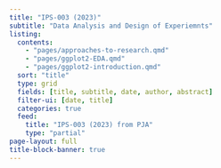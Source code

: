 ```yaml
---
title: "IPS-003 (2023)"
subtitle: "Data Analysis and Design of Experiemnts"
listing:
  contents:
    - "pages/approaches-to-research.qmd"
    - "pages/ggplot2-EDA.qmd"
    - "pages/ggplot2-introduction.qmd"
  sort: "title"
  type: grid
  fields: [title, subtitle, date, author, abstract]
  filter-ui: [date, title]
  categories: true
  feed:
    title: "IPS-003 (2023) from PJA" 
    type: "partial"
page-layout: full
title-block-banner: true
---
```

